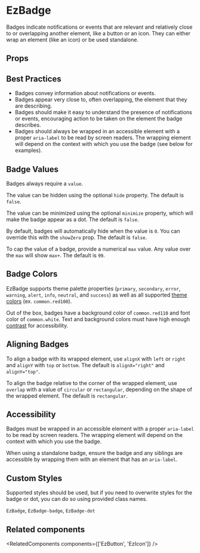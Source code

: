 
<Meta of={DefaultStories} name="Docs" />
<TableOfContents />

# EzBadge

Badges indicate notifications or events that are relevant and relatively close to or overlapping another element, like a button or an icon. They can either wrap an element (like an icon) or be used standalone.

<Primary />

## Props

<Controls of={DefaultStories.Default} sort="requiredFirst" />

## Best Practices

- Badges convey information about notifications or events.
- Badges appear very close to, often overlapping, the element that they are describing.
- Badges should make it easy to understand the presence of notifications or events, encouraging action to be taken on the element the badge describes.
- Badges should always be wrapped in an accessible element with a proper `aria-label` to be read by screen readers. The wrapping element will depend on the context with which you use the badge (see below for examples).

## Badge Values

Badges always require a `value`.

<Canvas of={ValueStories.Value} meta={ValueStories} />

The value can be hidden using the optional `hide` property. The default is `false`.

<Canvas of={ValueStories.Hide} meta={ValueStories} />

The value can be minimized using the optional `minimize` property, which will make the badge appear as a dot. The default is `false`.

<Canvas of={ValueStories.Minimize} meta={ValueStories} />

By default, badges will automatically hide when the value is `0`. You can override this with the `showZero` prop. The default is `false`.

<Canvas of={ValueStories.ShowZero} meta={ValueStories} />

To cap the value of a badge, provide a numerical `max` value. Any value over the `max` will show `max+`. The default is `99`.

<Canvas of={ValueStories.Max} meta={ValueStories} />

## Badge Colors

EzBadge supports theme palette properties (`primary`, `secondary`, `error`, `warning`, `alert`, `info`, `neutral`, and `success`) as well as all supported [theme colors](http://localhost:8000/guides/theming/#colors) (ex. `common.red100`).

Out of the box, badges have a background color of `common.red110` and font color of `common.white`. Text and background colors must have high enough [contrast](https://webaim.org/resources/contrastchecker/) for accessibility.

<Unstyled>
  <EzAlert
    headline="Note"
    tagline="Only a select handful of available colors are shown below. All theme properties and colors are supported."
  />
</Unstyled>

<Canvas>
  <Story of={ColorStories.PrimaryColor} meta={ColorStories} />
  <Story of={ColorStories.SecondaryColor} meta={ColorStories} />
  <Story of={ColorStories.ErrorColor} meta={ColorStories} />
  <Story of={ColorStories.WarningColor} meta={ColorStories} />
  <Story of={ColorStories.AlertColor} meta={ColorStories} />
  <Story of={ColorStories.InfoColor} meta={ColorStories} />
  <Story of={ColorStories.NeutralColor} meta={ColorStories} />
  <Story of={ColorStories.SuccessColor} meta={ColorStories} />
  <Story of={ColorStories.CommonColor} meta={ColorStories} />
</Canvas>

## Aligning Badges

To align a badge with its wrapped element, use `alignX` with `left` or `right` and `alignY` with `top` or `bottom`. The default is `alignX="right"` and `alignY="top"`.

<Canvas>
  <Story of={AlignmentStories.TopRight} meta={AlignmentStories} />
  <Story of={AlignmentStories.BottomRight} meta={AlignmentStories} />
  <Story of={AlignmentStories.TopLeft} meta={AlignmentStories} />
  <Story of={AlignmentStories.BottomLeft} meta={AlignmentStories} />
</Canvas>

To align the badge relative to the corner of the wrapped element, use `overlap` with a value of `circular` or `rectangular`, depending on the shape of the wrapped element. The default is `rectangular`.

<Canvas>
  <Story of={AlignmentStories.Rectangular} meta={AlignmentStories} />
  <Story of={AlignmentStories.Circular} meta={AlignmentStories} />
</Canvas>

## Accessibility

Badges must be wrapped in an accessible element with a proper `aria-label` to be read by screen readers. The wrapping element will depend on the context with which you use the badge.

<Canvas of={AccessibilityStories.AriaLabel} meta={AccessibilityStories} />

When using a standalone badge, ensure the badge and any siblings are accessible by wrapping them with an element that has an `aria-label`.

<Canvas of={AccessibilityStories.Standalone} meta={AccessibilityStories} />

## Custom Styles

Supported styles should be used, but if you need to overwrite styles for the badge or dot, you can do so using provided class names.

`EzBadge`, `EzBadge-badge`, `EzBadge-dot`

## Related components

<RelatedComponents components={['EzButton', 'EzIcon']} />
